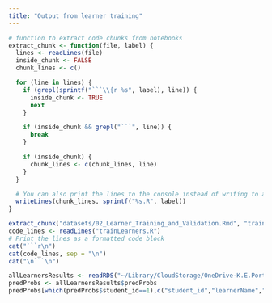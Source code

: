 ```yaml
---
title: "Output from learner training"
---
```


```r
# function to extract code chunks from notebooks
extract_chunk <- function(file, label) {
  lines <- readLines(file)
  inside_chunk <- FALSE
  chunk_lines <- c()

  for (line in lines) {
    if (grepl(sprintf("```\\{r %s", label), line)) {
      inside_chunk <- TRUE
      next
    }

    if (inside_chunk && grepl("```", line)) {
      break
    }

    if (inside_chunk) {
      chunk_lines <- c(chunk_lines, line)
    }
  }

  # You can also print the lines to the console instead of writing to a file
  writeLines(chunk_lines, sprintf("%s.R", label))
}
```

```r
extract_chunk("datasets/02_Learner_Training_and_Validation.Rmd", "trainLearners")
code_lines <- readLines("trainLearners.R")
# Print the lines as a formatted code block
cat("```r\n")
cat(code_lines, sep = "\n")
cat("\n```\n")
```

```r
allLearnersResults <- readRDS("~/Library/CloudStorage/OneDrive-K.E.PorterConsultingLLC/Git/NCSU-PA-for-Improving-Services/datasets/allLearnersResults.rds")
predProbs <- allLearnersResults$predProbs 
predProbs[which(predProbs$student_id==1),c("student_id","learnerName",".pred_yes")]
```
